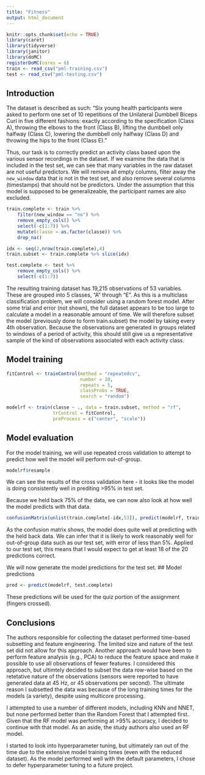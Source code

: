 ```yaml
---
title: "Fitness"
output: html_document
---
```


```r
knitr::opts_chunk$set(echo = TRUE)
library(caret)
library(tidyverse)
library(janitor)
library(doMC)
registerDoMC(cores = 6)
train <- read_csv("pml-training.csv")
test <- read_csv("pml-testing.csv")
```

## Introduction
The dataset is described as such:
"Six young health participants were asked to perform one set of 10 repetitions of the Unilateral Dumbbell Biceps Curl in five different fashions: exactly according to the specification (Class A), throwing the elbows to the front (Class B), lifting the dumbbell only halfway (Class C), lowering the dumbbell only halfway (Class D) and throwing the hips to the front (Class E)."

Thus, our task is to correctly predict an activity class based upon the various sensor recordings in the dataset.  If we examine the data that is included in the test set, we can see that many variables in the raw dataset are not useful predictors.  We will remove all empty columns, filter away the `new_window` data that is not in the test set, and also remove several columns (timestamps) that should not be predictors.  Under the assumption that this model is supposed to be generalizeable, the participant names are also excluded.

```r
train.complete <- train %>% 
    filter(new_window == "no") %>% 
    remove_empty_cols() %>%
    select(-c(1:7)) %>%
    mutate(classe = as.factor(classe)) %>%
    drop_na() 

idx <- seq(2,nrow(train.complete),4)
train.subset <- train.complete %>% slice(idx)

test.complete <- test %>%
    remove_empty_cols() %>%
    select(-c(1:7)) 
```


The resulting training dataset has 19,215 observations of 53 variables.  These are grouped into 5 classes, "A" through "E".  As this is a multiclass classification problem, we will consider using a random forest model.  After some trial and error (not shown), the full dataset appears to be too large to calculate a model in a reasonable amount of time.  We will therefore subset the model (previously done to form train.subset) the model by taking every 4th observation.  Because the observations are generated in groups related to windows of a period of activity, this should still give us a representative sample of the kind of observations associated with each activity class.

## Model training
```r
fitControl <- trainControl(method = "repeatedcv",
                           number = 10,
                           repeats = 5,
                           classProbs = TRUE,
                           search = "random")

modelrf <- train(classe ~ ., data = train.subset, method = "rf", 
                 trControl = fitControl,
                 preProcess = c("center", "scale"))
```

## Model evaluation

For the model training, we will use repeated cross validation to attempt to predict how well the model will perform out-of-group.

```r
modelrf$resample
```

We can see the results of the cross validation here - it looks like the model is doing consistently well in prediting >95% in test set.

Because we held back 75% of the data, we can now also look at how well the model predicts with that data.

```r
confusionMatrix(unlist(train.complete[-idx,53]), predict(modelrf, train.complete[-idx,-53]))
```

As the confusion matrix shows, the model does quite well at predicting with the held back data. We can infer that it is likely to work reasonably well for out-of-group data such as our test set, with error of less than 5\%. Applied to our test set, this means that I would expect to get at least 18 of the 20 predictions correct.

We will now generate the model predictions for the test set.
## Model predictions
```r
pred <- predict(modelrf, test.complete)
```

These predictions will be used for the quiz portion of the assignment (fingers crossed).

## Conclusions

The authors responsible for collecting the dataset performed time-based subsetting and feature engineering.  The limited size and nature of the test set did not allow for this approach.  Another approach would have been to perform feature analysis (e.g., PCA) to reduce the feature space and make it possible to use all observations of fewer features.  I considered this approach, but ultimtely decided to subset the data row-wise based on the retetative nature of the observations (sensors were reported to have generated data at 45 Hz, or 45 observations per second).  The ultimate reason I subsetted the data was because of the long training times for the models (a variety), despite using multicore processing.

I attempted to use a number of different models, including KNN and NNET, but none performed better than the Random Forest that I attempted first.  Given that the RF model was performing at >95\% accuracy, I decided to continue with that model.  As an aside, the study authors also used an RF model.

I started to look into hyperparameter tuning, but ultimately ran out of the time due to the extensive model training times (even with the reduced dataset).  As the model performed well with the default parameters, I chose to defer hyperparameter tuning to a future project.
